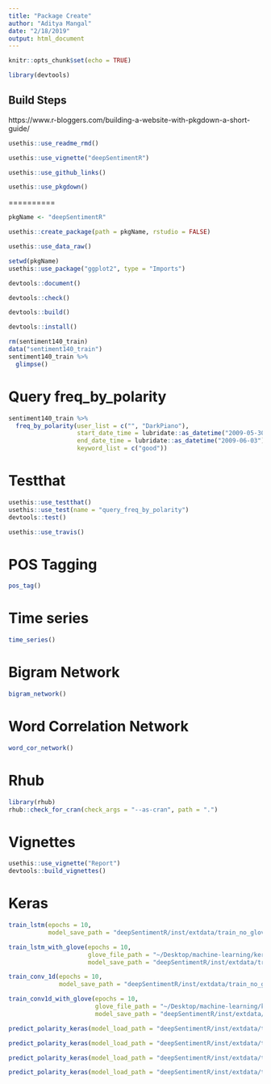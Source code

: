 ```yaml
---
title: "Package Create"
author: "Aditya Mangal"
date: "2/18/2019"
output: html_document
---
```


```r
knitr::opts_chunk$set(echo = TRUE)
```

```r
library(devtools)
```

## Build Steps

https://www.r-bloggers.com/building-a-website-with-pkgdown-a-short-guide/

```r
usethis::use_readme_rmd()
```

```r
usethis::use_vignette("deepSentimentR")
```

```r
usethis::use_github_links()
```

```r
usethis::use_pkgdown()
```

==========

```r
pkgName <- "deepSentimentR"
```
```r
usethis::create_package(path = pkgName, rstudio = FALSE)
```
```r
usethis::use_data_raw()
```
```r
setwd(pkgName)
usethis::use_package("ggplot2", type = "Imports")
```

```r
devtools::document()
```

```r
devtools::check()
```

```r
devtools::build()
```

```r
devtools::install()
```

```r
rm(sentiment140_train)
data("sentiment140_train")
sentiment140_train %>% 
  glimpse()
```

# Query freq_by_polarity


```r
sentiment140_train %>% 
  freq_by_polarity(user_list = c("", "DarkPiano"), 
                   start_date_time = lubridate::as_datetime("2009-05-30"),
                   end_date_time = lubridate::as_datetime("2009-06-03"),
                   keyword_list = c("good"))
```

# Testthat

```r
usethis::use_testthat()
usethis::use_test(name = "query_freq_by_polarity")
devtools::test()
```

```r
usethis::use_travis()
```

# POS Tagging

```r
pos_tag()
```

# Time series

```r
time_series()
```

# Bigram Network

```r
bigram_network()
```

# Word Correlation Network

```r
word_cor_network()
```

# Rhub

```r
library(rhub)
rhub::check_for_cran(check_args = "--as-cran", path = ".")
```

# Vignettes

```r
usethis::use_vignette("Report")
devtools::build_vignettes()
```


# Keras

```r
train_lstm(epochs = 10,
           model_save_path = "deepSentimentR/inst/extdata/train_no_glove_lstm.rds")
```
```r
train_lstm_with_glove(epochs = 10,
                      glove_file_path = "~/Desktop/machine-learning/keras/glove.6B/glove.6B.100d.txt",
                      model_save_path = "deepSentimentR/inst/extdata/train_glove_lstm.rds")
```

```r
train_conv_1d(epochs = 10,
              model_save_path = "deepSentimentR/inst/extdata/train_no_glove_conv_1d.rds")
```

```r
train_conv1d_with_glove(epochs = 10,
                        glove_file_path = "~/Desktop/machine-learning/keras/glove.6B/glove.6B.100d.txt",
                        model_save_path = "deepSentimentR/inst/extdata/train_glove_conv_1d.rds")
```

```r
predict_polarity_keras(model_load_path = "deepSentimentR/inst/extdata/train_no_glove_lstm.rds")
```


```r
predict_polarity_keras(model_load_path = "deepSentimentR/inst/extdata/train_glove_lstm.rds")
```

```r
predict_polarity_keras(model_load_path = "deepSentimentR/inst/extdata/train_no_glove_conv_1d.rds")
```

```r
predict_polarity_keras(model_load_path = "deepSentimentR/inst/extdata/train_glove_conv_1d.rds")
```



